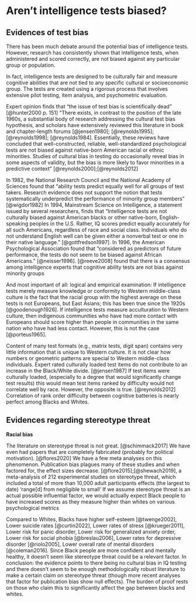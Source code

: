 # Aren't intelligence tests biased?

## Evidences of test bias

There has been much debate around the potential bias of intelligence tests. However, research has consistently shown that intelligence tests, when administered and scored correctly, are not biased against any particular group or population.

In fact, intelligence tests are designed to be culturally fair and measure cognitive abilities that are not tied to any specific cultural or socioeconomic group. The tests are created using a rigorous process that involves extensive pilot testing, item analysis, and psychometric evaluation.

Expert opinion finds that “the issue of test bias is scientifically dead” [@hunter2000 p. 151] “There exists, in contrast to the position of the late 1960s, a substantial body of research addressing the cultural test bias hypothesis, and scholars have extensively reviewed this literature in book and chapter-length forums [@jensen1980]; [@reynolds1995]; [@reynolds1998]; [@reynolds1984]. Essentially, these reviews have concluded that well-constructed, reliable, well-standardized psychological tests are not biased against native-born American racial or ethnic minorities. Studies of cultural bias in testing do occasionally reveal bias in some aspects of validity, but the bias is more likely to favor minorities in a predictive context” [@reynolds2000];[@reynolds2012] 

In 1982, the National Research Council and the National Academy of Sciences found that “ability tests predict equally well for all groups of test takers. Research evidence does not support the notion that tests systematically underpredict the performance of minority group members” [@wigdor1982] In 1994, Mainstream Science on Intelligence, a statement issued by several researchers, finds that “Intelligence tests are not culturally biased against American blacks or other native-born, English-speaking peoples in the U.S. Rather, IQ scores predict equally accurately for all such Americans, regardless of race and social class. Individuals who do not understand English well can be given either a nonverbal test or one in their native language.” [@gottfredson1997]. In 1996, the American Psychological Association found that “considered as predictors of future performance, the tests do not seem to be biased against African Americans.” [@neisser1996]. [@reeve2008] found that there is a consensus among intelligence experts that cognitive ability tests are not bias against minority groups

And most important of all: logical and empirical examination: If intelligence tests merely measure knowledge or conformity to Western middle-class culture is the fact that the racial group with the highest average on these tests is not Europeans, but East Asians; this has been true since the 1920s [@goodenough1926]. If intelligence tests measure acculturation to Western culture, then indigenous communities who have had more contact with Europeans should score higher than people in communities in the same nation who have had less contact. However, this is not the case [@porteus1965]. 

Content of many test formats (e.g., matrix tests, digit span) contains very little information that is unique to Western culture. It is not clear how numbers or geometric patterns are special to Western middle-class individuals.  Expert rated culturally loaded test items do not contribute to an increase in the Black/White divide. [@jensen1987] If test items were culturally loaded, (especially to a degree that would significantly change test results) this would mean test items ranked by difficulty would not correlate well by race. However, the opposite is true. [@reynolds2012] Correlation of rank order difficulty between cognitive batteries is nearly perfect among Blacks and Whites. 

## Evidences regarding stereotype threat

__Racial bias__

The literature on stereotype threat is not great. [@schimmack2017] We have even had papers that are completely fabricated (probably for political motivation). [@flores2020] We have a few meta analyses on this phenomenon. Publication bias plagues many of these studies and when factored for, the effect sizes decrease. [@flore2015];[@shewach2019], a meta-analysis of 212 experimental studies on stereotype threat, which included a total of more than 10,000 adult participants effects (the largest to date) 'range[d] from negligible to small' If we assume stereotype threat is an actual possible influential factor, we would actually expect Black people to have increased scores as they measure higher than whites on various psychological metrics

Compared to Whites, Blacks have higher self-esteem [@twenge2002], Lower suicide rates [@curtin2022], Lower rates of stress [@krueger2011], Lower risk for panic disorder, Lower risk for generalized anxiety order, Lower risk for social phobia [@breslau2006], Lower rates for depressive disorder [@riolo2005], Lower overall rate of mental disorders [@coleman2016]. Since Black people are more confident and mentally healthy, it doesn’t seem like stereotype threat could be a relevant factor. In conclusion: the evidence points to there being no cultural bias in IQ testing and there doesn't seem to be enough methodologically robust literature to make a certain claim on stereotype threat (though more recent analyses that factor for publication bias show null effects). The burden of proof rests on those who claim this to significantly affect the gap between blacks and whites.

